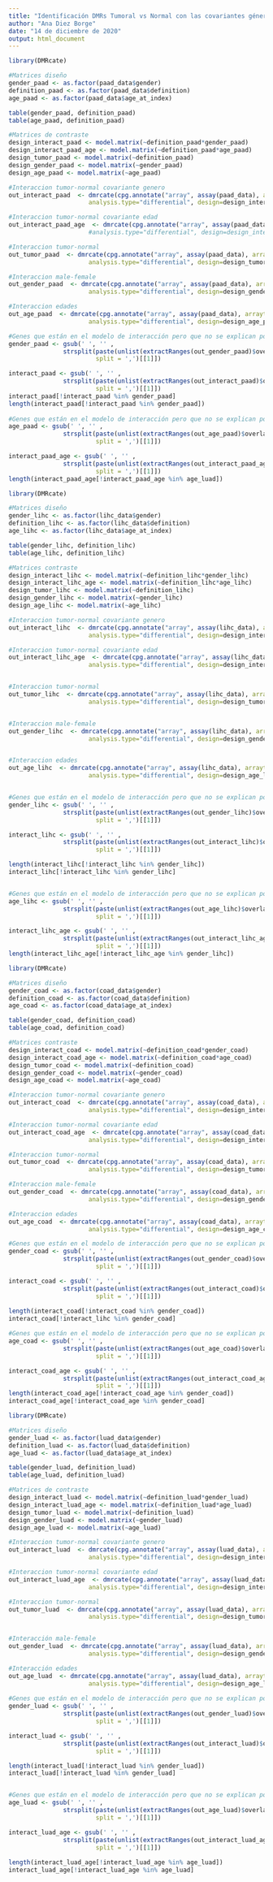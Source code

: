 ---
title: "Identificación DMRs Tumoral vs Normal con las covariantes género y edad"
author: "Ana Diez Borge"
date: "14 de diciembre de 2020"
output: html_document
---

```{r PAAD}
library(DMRcate)

#Matrices diseño 
gender_paad <- as.factor(paad_data$gender)
definition_paad <- as.factor(paad_data$definition)
age_paad <- as.factor(paad_data$age_at_index)

table(gender_paad, definition_paad)
table(age_paad, definition_paad)

#Matrices de contraste
design_interact_paad <- model.matrix(~definition_paad*gender_paad)
design_interact_paad_age <- model.matrix(~definition_paad*age_paad)
design_tumor_paad <- model.matrix(~definition_paad)
design_gender_paad <- model.matrix(~gender_paad)
design_age_paad <- model.matrix(~age_paad)

#Interaccion tumor-normal covariante genero
out_interact_paad  <- dmrcate(cpg.annotate("array", assay(paad_data), arraytype = "450K",
                      analysis.type="differential", design=design_interact_paad, coef=2), lambda = 1000)

#Interaccion tumor-normal covariante edad
out_interact_paad_age  <- dmrcate(cpg.annotate("array", assay(paad_data), arraytype = "450K",
                      #analysis.type="differential", design=design_interact_paad_age, coef=2), lambda = 1000)

#Interaccion tumor-normal 
out_tumor_paad  <- dmrcate(cpg.annotate("array", assay(paad_data), arraytype = "450K",
                      analysis.type="differential", design=design_tumor_paad, coef=2), lambda = 1000)

#Interaccion male-female 
out_gender_paad  <- dmrcate(cpg.annotate("array", assay(paad_data), arraytype = "450K",
                      analysis.type="differential", design=design_gender_paad, coef=2), lambda = 1000)

#Interaccion edades
out_age_paad  <- dmrcate(cpg.annotate("array", assay(paad_data), arraytype = "450K",
                      analysis.type="differential", design=design_age_paad, coef=2), lambda = 1000)

#Genes que están en el modelo de interacción pero que no se explican por el género solamente
gender_paad <- gsub(' ', '' ,
               strsplit(paste(unlist(extractRanges(out_gender_paad)$overlapping.genes), collapse = ','),
                        split = ',')[[1]])

interact_paad <- gsub(' ', '' ,
               strsplit(paste(unlist(extractRanges(out_interact_paad)$overlapping.genes), collapse = ','),
                        split = ',')[[1]])
interact_paad[!interact_paad %in% gender_paad]
length(interact_paad[!interact_paad %in% gender_paad])
 
#Genes que están en el modelo de interacción pero que no se explican por la edad solamente
age_paad <- gsub(' ', '' ,
               strsplit(paste(unlist(extractRanges(out_age_paad)$overlapping.genes), collapse = ','),
                        split = ',')[[1]])

interact_paad_age <- gsub(' ', '' ,
               strsplit(paste(unlist(extractRanges(out_interact_paad_age)$overlapping.genes), collapse = ','),
                        split = ',')[[1]])
length(interact_paad_age[!interact_paad_age %in% age_luad])
```

```{r LIHC}
library(DMRcate)

#Matrices diseño
gender_lihc <- as.factor(lihc_data$gender)
definition_lihc <- as.factor(lihc_data$definition)
age_lihc <- as.factor(lihc_data$age_at_index)

table(gender_lihc, definition_lihc)
table(age_lihc, definition_lihc)

#Matrices contraste
design_interact_lihc <- model.matrix(~definition_lihc*gender_lihc)
design_interact_lihc_age <- model.matrix(~definition_lihc*age_lihc)
design_tumor_lihc <- model.matrix(~definition_lihc)
design_gender_lihc <- model.matrix(~gender_lihc)
design_age_lihc <- model.matrix(~age_lihc)

#Interaccion tumor-normal covariante genero
out_interact_lihc  <- dmrcate(cpg.annotate("array", assay(lihc_data), arraytype = "450K",
                      analysis.type="differential", design=design_interact_lihc, coef=2), lambda = 1000)

#Interaccion tumor-normal covariante edad
out_interact_lihc_age  <- dmrcate(cpg.annotate("array", assay(lihc_data), arraytype = "450K",
                      analysis.type="differential", design=design_interact_lihc_age, coef=2), lambda = 1000)


#Interaccion tumor-normal
out_tumor_lihc  <- dmrcate(cpg.annotate("array", assay(lihc_data), arraytype = "450K",
                      analysis.type="differential", design=design_tumor_lihc, coef=2), lambda = 1000)


#Interaccion male-female
out_gender_lihc  <- dmrcate(cpg.annotate("array", assay(lihc_data), arraytype = "450K",
                      analysis.type="differential", design=design_gender_lihc, coef=2), lambda = 1000)


#Interaccion edades
out_age_lihc  <- dmrcate(cpg.annotate("array", assay(lihc_data), arraytype = "450K",
                      analysis.type="differential", design=design_age_lihc, coef=2), lambda = 1000)


#Genes que están en el modelo de interacción pero que no se explican por el género solamente
gender_lihc <- gsub(' ', '' ,
               strsplit(paste(unlist(extractRanges(out_gender_lihc)$overlapping.genes), collapse = ','),
                        split = ',')[[1]])

interact_lihc <- gsub(' ', '' ,
               strsplit(paste(unlist(extractRanges(out_interact_lihc)$overlapping.genes), collapse = ','),
                        split = ',')[[1]])

length(interact_lihc[!interact_lihc %in% gender_lihc])
interact_lihc[!interact_lihc %in% gender_lihc]


#Genes que están en el modelo de interacción pero que no se explican por la edad solamente
age_lihc <- gsub(' ', '' ,
               strsplit(paste(unlist(extractRanges(out_age_lihc)$overlapping.genes), collapse = ','),
                        split = ',')[[1]])

interact_lihc_age <- gsub(' ', '' ,
               strsplit(paste(unlist(extractRanges(out_interact_lihc_age)$overlapping.genes), collapse = ','),
                        split = ',')[[1]])
length(interact_lihc_age[!interact_lihc_age %in% gender_lihc])

```

```{r COAD}
library(DMRcate)

#Matrices diseño
gender_coad <- as.factor(coad_data$gender)
definition_coad <- as.factor(coad_data$definition)
age_coad <- as.factor(coad_data$age_at_index)

table(gender_coad, definition_coad)
table(age_coad, definition_coad)

#Matrices contraste
design_interact_coad <- model.matrix(~definition_coad*gender_coad)
design_interact_coad_age <- model.matrix(~definition_coad*age_coad)
design_tumor_coad <- model.matrix(~definition_coad)
design_gender_coad <- model.matrix(~gender_coad)
design_age_coad <- model.matrix(~age_coad)

#Interaccion tumor-normal covariante genero
out_interact_coad  <- dmrcate(cpg.annotate("array", assay(coad_data), arraytype = "450K",
                      analysis.type="differential", design=design_interact_coad, coef=2), lambda = 1000)

#Interaccion tumor-normal covariante edad
out_interact_coad_age  <- dmrcate(cpg.annotate("array", assay(coad_data), arraytype = "450K",
                      analysis.type="differential", design=design_interact_coad_age, coef=2), lambda = 1000)

#Interaccion tumor-normal
out_tumor_coad  <- dmrcate(cpg.annotate("array", assay(coad_data), arraytype = "450K",
                      analysis.type="differential", design=design_tumor_coad, coef=2), lambda = 1000)

#Interaccion male-female
out_gender_coad  <- dmrcate(cpg.annotate("array", assay(coad_data), arraytype = "450K",
                      analysis.type="differential", design=design_gender_coad, coef=2), lambda = 1000)

#Interaccion edades
out_age_coad  <- dmrcate(cpg.annotate("array", assay(coad_data), arraytype = "450K",
                      analysis.type="differential", design=design_age_coad, coef=2), lambda = 1000)

#Genes que están en el modelo de interacción pero que no se explican por el género solamente
gender_coad <- gsub(' ', '' ,
               strsplit(paste(unlist(extractRanges(out_gender_coad)$overlapping.genes), collapse = ','),
                        split = ',')[[1]])

interact_coad <- gsub(' ', '' ,
               strsplit(paste(unlist(extractRanges(out_interact_coad)$overlapping.genes), collapse = ','),
                        split = ',')[[1]])
                        
length(interact_coad[!interact_coad %in% gender_coad])
interact_coad[!interact_lihc %in% gender_coad]

#Genes que están en el modelo de interacción pero que no se explican por la edad solamente
age_coad <- gsub(' ', '' ,
               strsplit(paste(unlist(extractRanges(out_age_coad)$overlapping.genes), collapse = ','),
                        split = ',')[[1]])

interact_coad_age <- gsub(' ', '' ,
               strsplit(paste(unlist(extractRanges(out_interact_coad_age)$overlapping.genes), collapse = ','),
                        split = ',')[[1]])
length(interact_coad_age[!interact_coad_age %in% gender_coad])
interact_coad_age[!interact_coad_age %in% gender_coad]
```


```{r LUAD}
library(DMRcate)

#Matrices diseño
gender_luad <- as.factor(luad_data$gender)
definition_luad <- as.factor(luad_data$definition)
age_luad <- as.factor(luad_data$age_at_index)

table(gender_luad, definition_luad)
table(age_luad, definition_luad)

#Matrices de contraste
design_interact_luad <- model.matrix(~definition_luad*gender_luad)
design_interact_luad_age <- model.matrix(~definition_luad*age_luad)
design_tumor_luad <- model.matrix(~definition_luad)
design_gender_luad <- model.matrix(~gender_luad)
design_age_luad <- model.matrix(~age_luad)

#Interaccion tumor-normal covariante genero
out_interact_luad  <- dmrcate(cpg.annotate("array", assay(luad_data), arraytype = "450K",
                      analysis.type="differential", design=design_interact_luad, coef=2), lambda = 1000)

#Interaccion tumor-normal covariante edad
out_interact_luad_age  <- dmrcate(cpg.annotate("array", assay(luad_data), arraytype = "450K",
                      analysis.type="differential", design=design_interact_luad_age, coef=2), lambda = 1000)

#Interaccion tumor-normal 
out_tumor_luad  <- dmrcate(cpg.annotate("array", assay(luad_data), arraytype = "450K",
                      analysis.type="differential", design=design_tumor_luad, coef=2), lambda = 1000)


#Interacción male-female
out_gender_luad  <- dmrcate(cpg.annotate("array", assay(luad_data), arraytype = "450K",
                      analysis.type="differential", design=design_gender_luad, coef=2), lambda = 1000)

#Interacción edades
out_age_luad  <- dmrcate(cpg.annotate("array", assay(luad_data), arraytype = "450K",
                      analysis.type="differential", design=design_age_luad, coef=2), lambda = 1000)
                      
#Genes que están en el modelo de interacción pero que no se explican por el género solamente
gender_luad <- gsub(' ', '' ,
               strsplit(paste(unlist(extractRanges(out_gender_luad)$overlapping.genes), collapse = ','),
                        split = ',')[[1]])

interact_luad <- gsub(' ', '' ,
               strsplit(paste(unlist(extractRanges(out_interact_luad)$overlapping.genes), collapse = ','),
                        split = ',')[[1]])

length(interact_luad[!interact_luad %in% gender_luad])
interact_luad[!interact_luad %in% gender_luad]


#Genes que están en el modelo de interacción pero que no se explican por la edad solamente
age_luad <- gsub(' ', '' ,
               strsplit(paste(unlist(extractRanges(out_age_luad)$overlapping.genes), collapse = ','),
                        split = ',')[[1]])

interact_luad_age <- gsub(' ', '' ,
               strsplit(paste(unlist(extractRanges(out_interact_luad_age)$overlapping.genes), collapse = ','),
                        split = ',')[[1]])
                        
length(interact_luad_age[!interact_luad_age %in% age_luad])
interact_luad_age[!interact_luad_age %in% age_luad]
```


